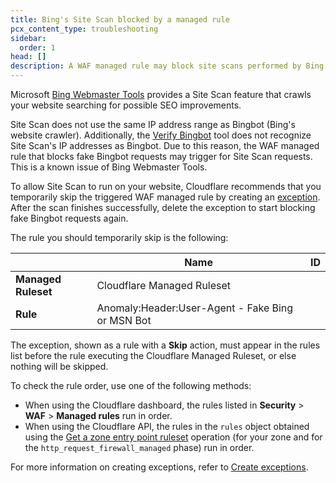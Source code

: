 ```yaml
---
title: Bing's Site Scan blocked by a managed rule
pcx_content_type: troubleshooting
sidebar:
  order: 1
head: []
description: A WAF managed rule may block site scans performed by Bing Webmaster Tools.
---
```



Microsoft [Bing Webmaster Tools](https://www.bing.com/webmaster/tools) provides a Site Scan feature that crawls your website searching for possible SEO improvements.

Site Scan does not use the same IP address range as Bingbot (Bing's website crawler). Additionally, the [Verify Bingbot](https://www.bing.com/toolbox/verify-bingbot) tool does not recognize Site Scan's IP addresses as Bingbot. Due to this reason, the WAF managed rule that blocks fake Bingbot requests may trigger for Site Scan requests. This is a known issue of Bing Webmaster Tools.

To allow Site Scan to run on your website, Cloudflare recommends that you temporarily skip the triggered WAF managed rule by creating an [exception](/waf/managed-rules/waf-exceptions/). After the scan finishes successfully, delete the exception to start blocking fake Bingbot requests again.

The rule you should temporarily skip is the following:

|                     | Name                                             | ID                                               |
| ------------------- | ------------------------------------------------ | ------------------------------------------------ |
| **Managed Ruleset** | Cloudflare Managed Ruleset                       | <RuleID id="efb7b8c949ac4650a09736fc376e9aee" /> |
| **Rule**            | Anomaly:Header:User-Agent - Fake Bing or MSN Bot | <RuleID id="ae20608d93b94e97988db1bbc12cf9c8" /> |

The exception, shown as a rule with a **Skip** action, must appear in the rules list before the rule executing the Cloudflare Managed Ruleset, or else nothing will be skipped.

To check the rule order, use one of the following methods:

- When using the Cloudflare dashboard, the rules listed in **Security** > **WAF** > **Managed rules** run in order.
- When using the Cloudflare API, the rules in the `rules` object obtained using the [Get a zone entry point ruleset](/api/resources/rulesets/subresources/phases/methods/get/) operation (for your zone and for the `http_request_firewall_managed` phase) run in order.

For more information on creating exceptions, refer to [Create exceptions](/waf/managed-rules/waf-exceptions/).
